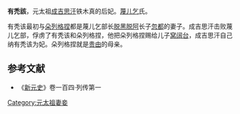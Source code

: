'''有禿該'''，元太祖[[成吉思汗|成吉思汗]]铁木真的后妃。[[蔑儿乞|蔑儿乞]]氏。

有秃该最初与[[乃马真后|朵列格捏]]都是蔑儿乞部长[[脱黑脱阿|脱黑脱阿]]长子[[忽都|忽都]]的妻子。成吉思汗击败蔑儿乞部，俘虏了有秃该和朵列格捏，他把朵列格捏赐给儿子[[窝阔台|窝阔台]]，成吉思汗自己纳有秃该为妃。朵列格捏就是[[贵由|贵由]]的母亲。
==参考文献==
*《[[新元史|新元史]]》卷一百四·列传第一

[[Category:元太祖妻妾|Category:元太祖妻妾]]